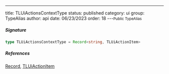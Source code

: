 ---
title: TLUiActionsContextType
status: published
category: ui
group: TypeAlias
author: api
date: 06/23/2023
order: 18
---<Small>Public TypeAlias</Small>




##### Signature


```ts
type TLUiActionsContextType = Record<string, TLUiActionItem>
```

##### References

[Record](/gen/Record-type), [TLUiActionItem](/gen/ui/TLUiActionItem-interface)


